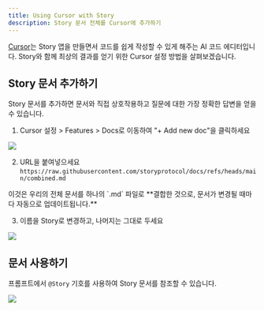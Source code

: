 ```yaml
---
title: Using Cursor with Story
description: Story 문서 전체를 Cursor에 추가하기
---
```


[Cursor](https://www.cursor.com/)는 Story 앱을 만들면서 코드를 쉽게 작성할 수 있게 해주는 AI 코드 에디터입니다. Story와 함께 최상의 결과를 얻기 위한 Cursor 설정 방법을 살펴보겠습니다.

## Story 문서 추가하기

Story 문서를 추가하면 문서와 직접 상호작용하고 질문에 대한 가장 정확한 답변을 얻을 수 있습니다.

1. Cursor 설정 > Features > Docs로 이동하여 "+ Add new doc"을 클릭하세요

<Frame>
  <img src="/images/ai-agents/add-cursor.png" />
</Frame>

2. URL을 붙여넣으세요 `https://raw.githubusercontent.com/storyprotocol/docs/refs/heads/main/combined.md`

<Note>
  이것은 우리의 전체 문서를 하나의 `.md` 파일로 **결합한 것으로, 문서가 변경될 때마다 자동으로 업데이트됩니다.**
</Note>

3. 이름을 Story로 변경하고, 나머지는 그대로 두세요

<Frame>
  <img src="/images/ai-agents/add-cursor-2.png" />
</Frame>

## 문서 사용하기

프롬프트에서 `@Story` 기호를 사용하여 Story 문서를 참조할 수 있습니다.

<Frame>
  <img src="/images/ai-agents/add-cursor-3.png" />
</Frame>
